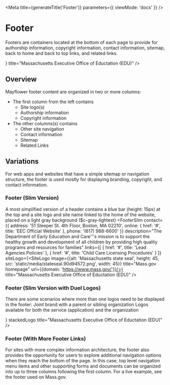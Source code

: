 

<Meta
  title={generateTitle('Footer')}
  parameters={{
    viewMode: 'docs'
  }}
/>

# Footer

Footers are containers located at the bottom of each page to provide for authorship information, copyright information, contact information, sitemap, back to home and back to top links, and related links.

<Canvas>
  <FooterSlim
    contact={{
      address: '51 Sleeper St. 4th Floor, Boston, MA 02210',
      online: {
        href: '#',
        title: 'EEC Official Website'
      },
      phone: '(617) 988-6600'
    }}
    description="The Department of Early Education and Care'&apos;'s mission is to support the healthy growth and development of all children by providing high quality programs and resources for families"
    links={[
      {
        href: '#',
        title: 'Lead Agencies Policies'
      },
      {
        href: '#',
        title: 'Child Care Licensing Procedures'
      }
    ]}
    siteLogo={<SiteLogo image={{alt: 'Massachusetts state seal', height: 45, src: 'static/media/stateseal.90d94572.png', width: 45}} title="Mass.gov homepage" url={{domain: 'https://www.mass.gov/'}}/>}
    title="Massachusetts Executive Office of Eductation (EDU)"
  />
</Canvas>

## Overview
Mayflower footer content are organized in two or more columns:
- The first column from the left contains
  - Site logo(s)
  - Authorship information
  - Copyright information
- The other columns(s) contains
  - Other site navigation
  - Contact information
  - Sitemap
  - Related Links


## Variations

For web apps and websites that have a simple sitemap or navigation structure, the footer is used mostly for displaying branding, copyright, and contact information.


### Footer (Slim Version)
A most simplified version of a header contains a blue bar (height: 15px) at the top and a site logo and site name linked to the home of the website, placed on a light gray background ($c-gray-lightest)
<Canvas>
  <FooterSlim
    contact={{
      address: '51 Sleeper St. 4th Floor, Boston, MA 02210',
      online: {
        href: '#',
        title: 'EEC Official Website'
      },
      phone: '(617) 988-6600'
    }}
    description="The Department of Early Education and Care'&apos;'s mission is to support the healthy growth and development of all children by providing high quality programs and resources for families"
    links={[
      {
        href: '#',
        title: 'Lead Agencies Policies'
      },
      {
        href: '#',
        title: 'Child Care Licensing Procedures'
      }
    ]}
    siteLogo={<SiteLogo image={{alt: 'Massachusetts state seal', height: 45, src: 'static/media/stateseal.90d94572.png', width: 45}} title="Mass.gov homepage" url={{domain: 'https://www.mass.gov/'}}/>}
    title="Massachusetts Executive Office of Eductation (EDU)"
  />
</Canvas>


### Footer (Slim Version with Duel Logos)
There are some scenarios where more than one logos need to be displayed in the footer:
Joint brand with a parent or sibling organization
Logos available for both the service (application) and the organization

<Canvas>
  <FooterSlim
    contact={{
      address: '51 Sleeper St. 4th Floor, Boston, MA 02210',
      online: {
        href: '#',
        title: 'EEC Official Website'
      },
      phone: '(617) 988-6600'
    }}
    description="The Department of Early Education and Care'&apos;'s mission is to support the healthy growth and development of all children by providing high quality programs and resources for families"
    links={[
      {
        href: '#',
        title: 'Lead Agencies Policies'
      },
      {
        href: '#',
        title: 'Child Care Licensing Procedures'
      }
    ]}
    siteLogo={<><SiteLogo image={{alt: 'Massachusetts state seal', height: 45, src: 'static/media/stateseal.90d94572.png', width: 45}} title="Mass.gov homepage" url={{domain: 'https://www.mass.gov/'}}/><SiteLogo image={{alt: 'Department of Eduction logo', height: 45, src: 'http://www.doe.mass.edu/images/Master-Logo_695x338_color.png', width: 120}} title="Department of Education homepage" url={{domain: 'http://www.doe.mass.edu/'}}/></>}
    stackedLogo
    title="Massachusetts Executive Office of Eductation (EDU)"
  />
</Canvas>



### Footer (With More Footer Links)

For sites with more complex information architecture, the footer also provides the opportunity for users to explore additional navigation options when they reach the bottom of the page. In this case, top level navigation menu items and other supporting forms and documents can be organized into up to three columns following the first column. For a live example, see the footer used on Mass.gov.
<Canvas>
  <Footer
  backToTopButton={false}
  footerLinks={{
    items: [
      {
        heading: 'FooterLinks1',
        id: 'FooterLinks1',
        links: [
          {
            href: 'https://mass.gov/topics/living',
            text: 'Living'
          },
          {
            href: 'https://mass.gov/topics/working',
            text: 'Working'
          },
          {
            href: 'https://mass.gov/topics/learning',
            text: 'Learning'
          },
          {
            href: 'https://mass.gov/topics/visiting-exploring',
            text: 'Visiting & Exploring'
          },
          {
            href: 'https://mass.gov/topics/your-government',
            text: 'Your Government'
          }
        ]
      },
      {
        heading: 'FooterLinks2',
        id: 'FooterLinks2',
        links: [
          {
            href: 'https://www.mass.gov/site-policies',
            text: 'Site Policies'
          },
          {
            href: 'http://www.mass.gov/opendata/#/',
            text: 'State Data'
          },
          {
            href: 'https://www.mass.gov/topics/public-records-requests',
            text: 'Public Records Requests'
          }
        ]
      },
      {
        heading: 'FooterLinks3',
        id: 'FooterLinks3',
        links: [
          {
            href: 'https://www.mass.gov/feedback',
            text: 'Feedback'
          }
        ]
      }
    ]
  }}
  footerLogo={{
    src: 'static/media/stateseal.90d94572.png'
  }}
  footerText={{
    copyright: '2020 Commonwealth of Massachusetts.',
    description: 'Mass.gov® is a registered service mark of the Commonwealth of Massachusetts.',
    privacyPolicy: {
      text: 'Mass.gov Privacy Policy',
      url: 'https://www.mass.gov/privacypolicy'
    }
  }}
  showNavHeading={false}
  socialLinks={{
    items: [
      {
        altText: 'Follow us on Facebook',
        href: 'https://www.facebook.com/massgov',
        linkType: 'facebook'
      },
      {
        altText: 'Follow us on Twitter',
        href: 'https://twitter.com/massgov',
        linkType: 'twitter'
      },
      {
        altText: 'Follow us on LinkedIn',
        href: 'https://www.linkedin.com/company/commonwealth-of-massachusetts',
        linkType: 'linkedin'
      },
      {
        altText: 'Follow us on Youtube',
        href: 'https://www.youtube.com/user/massgov',
        linkType: 'youtube'
      },
      {
        altText: 'Follow us on Instagram',
        href: 'https://www.instagram.com/massgov',
        linkType: 'instagram'
      }
    ]
  }}
  />
</Canvas>

